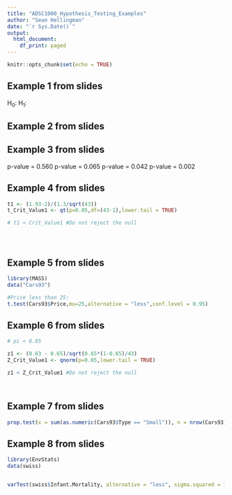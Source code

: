 ```yaml
---
title: "ADSC1000_Hypothesis_Testing_Examples"
author: "Sean Hellingman"
date: "`r Sys.Date()`"
output:
  html_document:
    df_print: paged
---
```


```r
knitr::opts_chunk$set(echo = TRUE)
```

## Example 1 from slides

H~0~:
H~1~:

## Example 2 from slides







## Example 3 from slides

p-value = 0.560
p-value = 0.065
p-value = 0.042
p-value = 0.002


## Example 4 from slides

```r

t1 <- (1.93-2)/(1.3/sqrt(43))
t_Crit_Value1 <- qt(p=0.05,df=(43-1),lower.tail = TRUE)

# t1 < Crit_Value1 #Do not reject the null





```


## Example 5 from slides

```r

library(MASS)
data("Cars93")

#Price less than 25:
t.test(Cars93$Price,mu=25,alternative = "less",conf.level = 0.95)


```




## Example 6 from slides


```r


# pi < 0.65

z1 <- (0.63 - 0.65)/sqrt(0.65*(1-0.65)/43)
Z_Crit_Value1 <- qnorm(p=0.05,lower.tail = TRUE)

z1 < Z_Crit_Value1 #Do not reject the null




```



## Example 7 from slides


```r


prop.test(x = sum(as.numeric(Cars93$Type == "Small")), n = nrow(Cars93), p=0.5, alternative = "less", conf.level = 0.95, correct = FALSE)


```





## Example 8 from slides

```r

library(EnvStats)
data(swiss)


varTest(swiss$Infant.Mortality, alternative = "less", sigma.squared = 15, conf.level = 0.95)

```

